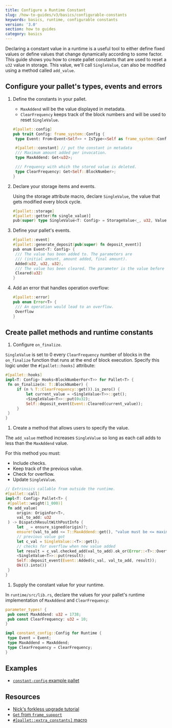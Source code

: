 ```yaml
---
title: Configure a Runtime Constant
slug: /how-to-guides/v3/basics/configurable-constants
keywords: basics, runtime, configurable constants
version: '3.0'
section: how to guides
category: basics
---
```


Declaring a constant value in a runtime is a useful tool to either define fixed values or define values that change dynamically according to some factor.
This guide shows you how to create pallet constants that are used to reset a `u32` value in storage.
This value, we'll call `SingleValue`, can also be modified using a method called `add_value`.

## Configure your pallet's types, events and errors

1. Define the constants in your pallet.

   - `MaxAddend` will be the value displayed in metadata.
   - `ClearFrequency` keeps track of the block numbers and will be used to reset `SingleValue`.

   ```rust
   #[pallet::config]
   pub trait Config: frame_system::Config {
   	type Event: From<Event<Self>> + IsType<<Self as frame_system::Config>::Event>;

   	#[pallet::constant] // put the constant in metadata
   	/// Maximum amount added per invocation.
   	type MaxAddend: Get<u32>;

   	/// Frequency with which the stored value is deleted.
   	type ClearFrequency: Get<Self::BlockNumber>;
   }
   ```

1. Declare your storage items and events.

   Using the storage attribute macro, declare `SingleValue`, the value that gets modified every block cycle.

   ```rust
   #[pallet::storage]
   #[pallet::getter(fn single_value)]
   pub(super) type SingleValue<T: Config> = StorageValue<_, u32, ValueQuery>;
   ```

1. Define your pallet's events.

   ```rust
   #[pallet::event]
   #[pallet::generate_deposit(pub(super) fn deposit_event)]
   pub enum Event<T: Config> {
   	/// The value has been added to. The parameters are
   	/// (initial amount, amount added, final amount).
   	Added(u32, u32, u32),
   	/// The value has been cleared. The parameter is the value before clearing.
   	Cleared(u32)
   }
   ```

1. Add an error that handles operation overflow:

   ```rust
   #[pallet::error]
   pub enum Error<T> {
   	/// An operation would lead to an overflow.
   	Overflow
   }
   ```

## Create pallet methods and runtime constants

1.  Configure `on_finalize`.

   `SingleValue` is set to 0 every `ClearFrequency` number of blocks in the `on_finalize` function that
   runs at the end of block execution. Specify this logic under the `#[pallet::hooks]` attribute:

   ```rust
   #[pallet::hooks]
   impl<T: Config> Hooks<BlockNumberFor<T>> for Pallet<T> {
   	fn on_finalize(n: T::BlockNumber) {
   		if (n % T::ClearFrequency::get()).is_zero() {
   			let current_value = <SingleValue<T>>::get();
   			<SingleValue<T>>::put(0u32);
   			Self::deposit_event(Event::Cleared(current_value));
   		}
   	}
   }
   ```

1.  Create a method that allows users to specify the value.

   The `add_value` method increases `SingleValue` so long as each call adds to less than the `MaxAddend` value.

   For this method you must:

   - Include checks.
   - Keep track of the previous value.
   - Check for overflow.
   - Update `SingleValue`.

   ```rust
   // Extrinsics callable from outside the runtime.
   #[pallet::call]
   impl<T: Config> Pallet<T> {
   	#[pallet::weight(1_000)]
   	fn add_value(
   		origin: OriginFor<T>,
   		val_to_add: u32
   	) -> DispatchResultWithPostInfo {
   		let _ = ensure_signed(origin)?;
   		ensure!(val_to_add <= T::MaxAddend::get(), "value must be <= maximum add amount constant");
   		// previous value got
   		let c_val = SingleValue::<T>::get();
   		// checks for overflow when new value added
   		let result = c_val.checked_add(val_to_add).ok_or(Error::<T>::Overflow)?;
   		<SingleValue<T>>::put(result);
   		Self::deposit_event(Event::Added(c_val, val_to_add, result));
   		Ok(().into())
   	}
   }
   ```

1.  Supply the constant value for your runtime.

   In `runtime/src/lib.rs`, declare the values for your pallet's runtime implementation of `MaxAddend` and `ClearFrequency`:

   ```rust
   parameter_types! {
   	pub const MaxAddend: u32 = 1738;
   	pub const ClearFrequency: u32 = 10;
   }

   impl constant_config::Config for Runtime {
   	type Event = Event;
   	type MaxAddend = MaxAddend;
   	type ClearFrequency = ClearFrequency;
   }
   ```

## Examples

- [`constant-config` example pallet](https://github.com/substrate-developer-hub/substrate-how-to-guides/blob/main/example-code/template-node/pallets/configurable-constant/src/lib.rs)

## Resources

- [Nick's forkless upgrade tutorial](/tutorials/v3/forkless-upgrades)
- [`Get` from `frame_support`][get-trait-rustdocs]
- [`#[pallet::extra_constants]` macro][extra-constants-rustdocs]

[get-trait-rustdocs]: /rustdocs/latest/frame_support/traits/trait.Get.html
[extra-constants-rustdocs]: /rustdocs/latest/frame_support/attr.pallet.html#extra-constants-palletextra_constants-optional

